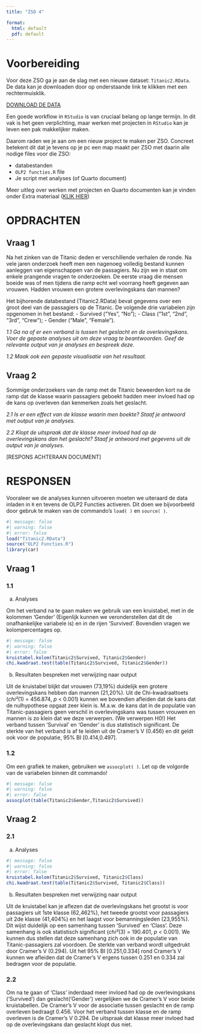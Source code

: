 ```yaml
---
title: "ZSO 4"

format: 
  html: default
  pdf: default
---
```


# Voorbereiding 

Voor deze ZSO ga je aan de slag met een nieuwe dataset: `Titanic2.RData`. De data kan je downloaden door op onderstaande link te klikken met een rechtermuisklik.

[DOWNLOAD DE DATA](/ZSO/Titanic2.RData)

::: callout-tip
Een goede workflow in `RStudio` is van cruciaal belang op lange termijn. In dit vak is het geen verplichting, maar werken met projecten in `RStudio` kan je leven een pak makkelijker maken.

Daarom raden we je aan om een nieuw project te maken per ZSO. Concreet betekent dit dat je tevens op je pc een map maakt per ZSO met daarin alle nodige files voor die ZSO:

-   databestanden
-   `OLP2 functies.R` file
-   Je script met analyses (of Quarto document)

Meer uitleg over werken met projecten en Quarto documenten kan je vinden onder Extra materiaal ([KLIK HIER](/Extra/Projecten.qmd))
:::

# OPDRACHTEN {.unnumbered}

## Vraag 1 {.unnumbered}

Na het zinken van de Titanic deden er verschillende verhalen de ronde. Na vele jaren onderzoek heeft men een nagenoeg volledig bestand kunnen aanleggen van eigenschappen van de passagiers. Nu zijn we in staat om enkele prangende vragen te onderzoeken. De eerste vraag die mensen boeide was of men tijdens die ramp echt wel voorrang heeft gegeven aan vrouwen. Hadden vrouwen een grotere overlevingskans dan mannen?

Het bijhorende databestand (Titanic2.RData) bevat gegevens over een groot deel van de passagiers op de Titanic. De volgende drie variabelen zijn opgenomen in het bestand: - Survived (“Yes”, “No”); - Class (“1st”, “2nd”, “3rd”, “Crew”); - Gender (“Male”, “Female”).

*1.1 Ga na of er een verband is tussen het geslacht en de overlevingskans. Voer de gepaste analyses uit om deze vraag te beantwoorden. Geef de relevante output van je analyses en bespreek deze.*

*1.2 Maak ook een gepaste visualisatie van het resultaat.*

## Vraag 2 {.unnumbered}

Sommige onderzoekers van de ramp met de Titanic beweerden kort na de ramp dat de klasse waarin passagiers geboekt hadden meer invloed had op de kans op overleven dan kenmerken zoals het geslacht.

*2.1 Is er een effect van de klasse waarin men boekte? Staaf je antwoord met output van je analyses.*

*2.2 Klopt de uitspraak dat de klasse meer invloed had op de overlevingskans dan het geslacht? Staaf je antwoord met gegevens uit de output van je analyses.*

[RESPONS ACHTERAAN DOCUMENT] \newpage    

# RESPONSEN {.unnumbered}

Vooraleer we de analyses kunnen uitvoeren moeten we uiteraard de data inladen in `R` en tevens de OLP2 Functies activeren. Dit doen we bijvoorbeeld door gebruk te maken van de commando's `load( )` en `source( )`.

```r
#| message: false
#| warning: false
#| error: false 
load("Titanic2.RData")
source("OLP2 Functies.R")
library(car)
```

## Vraag 1 {.unnumbered}

### 1.1 {.unnumbered}

a)  Analyses

Om het verband na te gaan maken we gebruik van een kruistabel, met in de kolommen ‘Gender’ (Eigenlijk kunnen we veronderstellen dat dit de onafhankelijke variabele is) en in de rijen ‘Survived’. Bovendien vragen we kolompercentages op.

```r
#| message: false
#| warning: false
#| error: false 
kruistabel.kolom(Titanic2$Survived, Titanic2$Gender)
chi.kwadraat.test(table(Titanic2$Survived, Titanic2$Gender))
```

b)  Resultaten bespreken met verwijzing naar output

Uit de kruistabel blijkt dat vrouwen (73,19%) duidelijk een grotere overlevingskans hebben dan mannen (21,20%). Uit de Chi-kwadraattoets (*chi²*(1) = 456.874, *p* \< 0.001) kunnen we bovendien afleiden dat de kans dat de nulhypothese opgaat zeer klein is. M.a.w. de kans dat in de populatie van Titanic-passagiers geen verschil in overlevingskans was tussen vrouwen en mannen is zo klein dat we deze verwerpen. (We verwerpen H0!) Het verband tussen ‘Survival’ en ‘Gender’ is dus statistisch significant. De sterkte van het verband is af te leiden uit de Cramer’s V (0.456) en dit geldt ook voor de populatie, 95% BI [0.414,0.497].

### 1.2 {.unnumbered}

Om een grafiek te maken, gebruiken we `assocplot( )`. Let op de volgorde van de variabelen binnen dit commando!

```r
#| message: false
#| warning: false
#| error: false 
assocplot(table(Titanic2$Gender,Titanic2$Survived))
```

\newpage

## Vraag 2 {.unnumbered}

### 2.1 {.unnumbered}

a)  Analyses

```r
#| message: false
#| warning: false
#| error: false 
kruistabel.kolom(Titanic2$Survived, Titanic2$Class)
chi.kwadraat.test(table(Titanic2$Survived, Titanic2$Class))
```

b)  Resultaten bespreken met verwijzing naar output

Uit de kruistabel kan je aflezen dat de overlevingskans het grootst is voor passagiers uit 1ste klasse (62,462%), het tweede grootst voor passagiers uit 2de klasse (41,404%) en het laagst voor bemanningsleden (23,955%). Dit wijst duidelijk op een samenhang tussen ‘Survived’ en ‘Class’. Deze samenhang is ook statistisch significant (*chi²*(3) = 190.401, *p* \< 0.001). We kunnen dus stellen dat deze samenhang zich ook in de populatie van Titanic-passagiers zal voordoen. De sterkte van verband wordt uitgedrukt door Cramer’s V (0.294). Uit het 95% BI [0.251,0.334] rond Cramer’s V kunnen we afleiden dat de Cramer’s V ergens tussen 0.251 en 0.334 zal bedragen voor de populatie.

### 2.2 {.unnumbered}

Om na te gaan of ‘Class’ inderdaad meer invloed had op de overlevingskans (‘Survived’) dan geslacht(‘Gender’) vergelijken we de Cramer’s V voor beide kruistabellen. De Cramer’s V voor de associatie tussen geslacht en de ramp overleven bedraagt 0.456. Voor het verband tussen klasse en de ramp overleven is de Cramer’s V 0.294. De uitspraak dat klasse meer invloed had op de overlevingskans dan geslacht klopt dus niet.